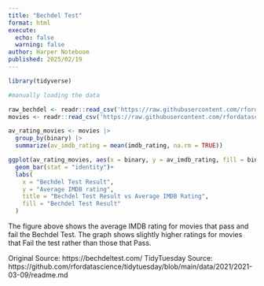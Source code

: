 ```yaml
---
title: "Bechdel Test"
format: html
execute:
  echo: false
  warning: false
author: Harper Noteboom
published: 2025/02/19
---
```


```r
library(tidyverse)

#manually loading the data 

raw_bechdel <- readr::read_csv('https://raw.githubusercontent.com/rfordatascience/tidytuesday/main/data/2021/2021-03-09/raw_bechdel.csv')
movies <- readr::read_csv('https://raw.githubusercontent.com/rfordatascience/tidytuesday/main/data/2021/2021-03-09/movies.csv')

```



```r
av_rating_movies <- movies |> 
  group_by(binary) |>
  summarize(av_imdb_rating = mean(imdb_rating, na.rm = TRUE))

ggplot(av_rating_movies, aes(x = binary, y = av_imdb_rating, fill = binary)) + 
  geom_bar(stat = "identity")+ 
  labs(
    x = "Bechdel Test Result",
    y = "Average IMDB rating", 
    title = "Bechdel Test Result vs Average IMDB Rating", 
    fill = "Bechdel Test Result"
  )
```

The figure above shows the average IMDB rating for movies that pass and fail the Bechdel Test. The graph shows slightly higher ratings for movies that Fail the test rather than those that Pass. 


\textbf{References:}

Original Source: https://bechdeltest.com/ 
TidyTuesday Source: https://github.com/rfordatascience/tidytuesday/blob/main/data/2021/2021-03-09/readme.md 

